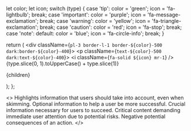   let color;
  let icon;
  switch (type) {
    case 'tip':
      color = 'green';
      icon = 'fa-lightbulb';
     break;
    case 'important':
      color = 'purple';
      icon = 'fa-message-exclamation';
     break;
    case 'warning':
      color = 'yellow';
      icon = 'fa-triangle-exclamation';
     break;
    case 'caution':
      color = 'red';
      icon = 'fa-stop';
     break;
    case 'note':
    default:
      color = 'blue';
      icon = 'fa-circle-info';
    break;
  }

  return (
		<div className={`pl-3 border-l-1 border-${color}-500 dark:border-${color}-400`}>
			<p className={`text-${color}-500 dark:text-${color}-400`}>
				<i className={`fa-solid ${icon} mr-1`} /> {type.slice(0, 1).toUpperCase() + type.slice(1)}
			</p>
			<p>{children}</p>
		</div>
  );
};

<>
<GitHubCallout type="note">Highlights information that users should take into account, even when skimming.</GitHubCallout>
<GitHubCallout type="tip">Optional information to help a user be more successful.</GitHubCallout>
<GitHubCallout type="important">Crucial information necessary for users to succeed.</GitHubCallout>
<GitHubCallout type="warning">Critical content demanding immediate user attention due to potential risks.</GitHubCallout>
<GitHubCallout type="caution">Negative potential consequences of an action.</GitHubCallout>
</>
